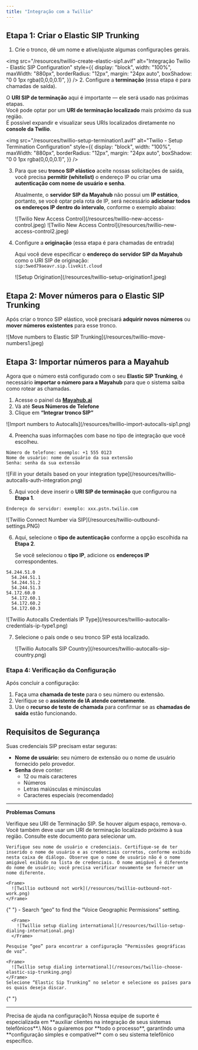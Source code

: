```yaml
---
title: "Integração com a Twillio"
---
```


## Etapa 1: Criar o Elastic SIP Trunking

1. Crie o tronco, dê um nome e ative/ajuste algumas configurações gerais.

<img
  src="/resources/twillio-create-elastic-sip1.avif"
  alt="Integração Twilio - Elastic SIP Configuration"
  style={{
    display: "block",
    width: "100%",
    maxWidth: "880px",
    borderRadius: "12px",
    margin: "24px auto",
    boxShadow: "0 0 1px rgba(0,0,0,0.1)",
  }}
/>
2. Configure a **terminação** (essa etapa é para chamadas de saída).

   O **URI SIP de terminação** aqui é importante — ele será usado nas próximas etapas.\
   Você pode optar por um **URI de terminação localizado** mais próximo da sua região.\
   É possível expandir e visualizar seus URIs localizados diretamente no **console da Twilio**.

<img
  src="/resources/twillio-setup-termination1.avif"
  alt="Twilio - Setup Termination Configuration"
  style={{
    display: "block",
    width: "100%",
    maxWidth: "880px",
    borderRadius: "12px",
    margin: "24px auto",
    boxShadow: "0 0 1px rgba(0,0,0,0.1)",
  }}
/>

3. Para que seu **tronco SIP elástico** aceite nossas solicitações de saída, você precisa **permitir (whitelist)** o endereço IP ou criar uma **autenticação com nome de usuário e senha**.

   Atualmente, o **servidor SIP da Mayahub** não possui um **IP estático**, portanto, se você optar pela rota de IP, será necessário **adicionar todos os endereços IP dentro do intervalo**, conforme o exemplo abaixo:

   <Frame>
     ![Twilio New Access Control](/resources/twillio-new-access-control.jpeg)
   </Frame>
   <Frame>
     ![Twilio New Access Control](/resources/twillio-new-access-control2.jpeg)
   </Frame>
3. Configure a **originação** (essa etapa é para chamadas de entrada)

   Aqui você deve especificar o **endereço do servidor SIP da Mayahub** como o URI SIP de originação:\
   `sip:5wed79aeavr.sip.livekit.cloud`

   <Frame>
     ![Setup Origination](/resources/twillio-setup-origination1.jpeg)
   </Frame>

## **Etapa 2: Mover números para o Elastic SIP Trunking**

Após criar o tronco SIP elástico, você precisará **adquirir novos números** ou **mover números existentes** para esse tronco.

<Frame>
  ![Move numbers to Elastic SIP Trunking](/resources/twillio-move-numbers1.jpeg)
</Frame>

## **Etapa 3: Importar números para a Mayahub**

Agora que o número está configurado com o seu **Elastic SIP Trunking**, é necessário **importar o número para a Mayahub** para que o sistema saiba como rotear as chamadas.

1. Acesse o painel da [**Mayahub.ai**](http://Mayahub.ai)
2. Vá até **Seus Números de Telefone**
3. Clique em **“Integrar tronco SIP”**

<Frame>
  ![Import numbers to Autocalls](/resources/twillio-import-autocalls-sip1.png)
</Frame>

4. Preencha suas informações com base no tipo de integração que você escolheu.

```
Número de telefone: exemplo: +1 555 0123
Nome de usuário: nome de usuário da sua extensão
Senha: senha da sua extensão
```

<Frame>
  ![Fill in your details based on your integration type](/resources/twillio-autocalls-auth-integration.png)
</Frame>

5. Aqui você deve inserir o **URI SIP de terminação** que configurou na **Etapa 1**.

```
Endereço do servidor: exemplo: xxx.pstn.twilio.com
```

<Frame>
  ![Twillio Connect Number via SIP](/resources/twillio-outbound-settings.PNG)
</Frame>

6. Aqui, selecione o **tipo de autenticação** conforme a opção escolhida na **Etapa 2**.

   Se você selecionou o **tipo IP**, adicione os **endereços IP** correspondentes.

```
54.244.51.0
  54.244.51.1  
  54.244.51.2
  54.244.51.3
54.172.60.0
  54.172.60.1
  54.172.60.2
  54.172.60.3
```

<Frame>
  ![Twillio Autocalls Credentials IP Type](/resources/twillio-autocalls-credentials-ip-type1.png)
</Frame>

7. Selecione o país onde o seu tronco SIP está localizado.

   <Frame>
     ![Twillio Autocalls SIP Country](/resources/twillio-autocalls-sip-country.png)
   </Frame>

### **Etapa 4: Verificação da Configuração**

Após concluir a configuração:

1. Faça uma **chamada de teste** para o seu número ou extensão.
2. Verifique se o **assistente de IA atende corretamente**.
3. Use o **recurso de teste de chamada** para confirmar se as **chamadas de saída** estão funcionando.

## **Requisitos de Segurança**

Suas credenciais SIP precisam estar seguras:

- **Nome de usuário:** seu número de extensão ou o nome de usuário fornecido pelo provedor.
- **Senha** deve conter:
  - 12 ou mais caracteres
  - Números
  - Letras maiúsculas e minúsculas
  - Caracteres especiais (recomendado)

---

**Problemas Comuns**

<AccordionGroup>
  <Accordion title="Após a conexão, a entrada funciona, mas a saída não?">
    Verifique seu URI de Terminação SIP. Se houver algum espaço, remova-o. Você também deve usar um URI de terminação localizado próximo à sua região. Consulte este documento para selecionar um.

    Verifique seu nome de usuário e credenciais. Certifique-se de ter inserido o nome de usuário e as credenciais corretos, conforme exibido nesta caixa de diálogo. Observe que o nome de usuário não é o nome amigável exibido na lista de credenciais. O nome amigável é diferente do nome de usuário; você precisa verificar novamente se fornecer um nome diferente.

    <Frame>
      ![Twillio outbound not work](/resources/twillio-outbound-not-work.png)
    </Frame>
  </Accordion>
  {" "}

  <Accordion title="Como configuro a discagem para países internacionais?">
    - Search “geo” to find the “Voice Geographic Permissions” setting.

      <Frame>
        ![Twillio setup dialing international](/resources/twillio-setup-dialing-international.png)
      </Frame>

    Pesquise “geo” para encontrar a configuração “Permissões geográficas de voz”.

    <Frame>
      ![Twillio setup dialing international](/resources/twillio-choose-elastic-sip-trunking.png)
    </Frame>
    Selecione “Elastic Sip Trunking” no seletor e selecione os países para os quais deseja discar.
  </Accordion>
  {" "}
</AccordionGroup>

---

<Note>
  Precisa de ajuda na configuração?\
  Nossa equipe de suporte é especializada em **auxiliar clientes na integração de seus sistemas telefônicos**.\
  Nós o guiaremos por **todo o processo**, garantindo uma **configuração simples e compatível** com o seu sistema telefônico específico.
</Note>
